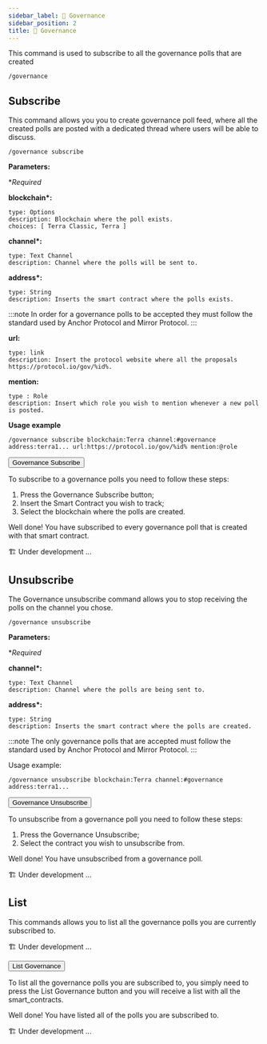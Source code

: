 ```yaml
---
sidebar_label: 🏦 Governance
sidebar_position: 2
title: 🏦 Governance
---
```


<!-- Imports -->


<!-- Documentation -->

This command is used to subscribe to all the governance polls that are created

```
/governance
```

## Subscribe

This command allows you you to create governance poll feed, where all the created polls are posted with a dedicated thread where users will be able to discuss.

<Tabs groupId="platforms">
<TabItem value="discord" label="Discord" default>

```
/governance subscribe
```

<p>
  <strong>Parameters:</strong>
</p>

\*_Required_

**blockchain\*:**

    type: Options
    description: Blockchain where the poll exists.
    choices: [ Terra Classic, Terra ]

**channel\*:**

    type: Text Channel
    description: Channel where the polls will be sent to.

**address\*:**

    type: String
    description: Inserts the smart contract where the polls exists.

:::note
In order for a governance polls to be accepted they must follow the standard used by Anchor Protocol and Mirror Protocol.
:::

**url:**

    type: link
    description: Insert the protocol website where all the proposals https://protocol.io/gov/%id%.

**mention:**

    type : Role
    description: Insert which role you wish to mention whenever a new poll is posted.

**Usage example**

```
/governance subscribe blockchain:Terra channel:#governance address:terra1... url:https://protocol.io/gov/%id% mention:@role
```

</TabItem>

<TabItem value="telegram" label="Telegram">
<p><button class={styles.telegram}>Governance Subscribe</button></p>

To subscribe to a governance polls you need to follow these steps:

1. Press the Governance Subscribe button;
2. Insert the Smart Contract you wish to track;
3. Select the blockchain where the polls are created.

Well done! You have subscribed to every governance poll that is created with that smart contract.

</TabItem>

<TabItem value="Twitter" label="Twitter">
  🏗️ Under development ...
</TabItem>
</Tabs>

## Unsubscribe

The Governance unsubscribe command allows you to stop receiving the polls on the channel you chose.

<Tabs groupId="platforms">
<TabItem value="discord" label="Discord" default>

```
/governance unsubscribe
```

<p>
  <strong>Parameters:</strong>
</p>

\*_Required_

**channel\*:**

    type: Text Channel
    description: Channel where the polls are being sent to.

**address\*:**

    type: String
    description: Inserts the smart contract where the polls are created.

:::note
The only governance polls that are accepted must follow the standard used by Anchor Protocol and Mirror Protocol.
:::

Usage example:

```
/governance unsubscribe blockchain:Terra channel:#governance address:terra1...
```

</TabItem>

<TabItem value="telegram" label="Telegram">
<p><button class={styles.telegram}>Governance Unsubscribe</button></p>

To unsubscribe from a governance poll you need to follow these steps:

1. Press the Governance Unsubscribe;
2. Select the contract you wish to unsubscribe from.

Well done! You have unsubscribed from a governance poll.

</TabItem>

<TabItem value="twitter" label="Twitter">
  🏗️ Under development ...
</TabItem>
</Tabs>

## List

This commands allows you to list all the governance polls you are currently subscribed to.

<Tabs groupId="platforms">
<TabItem value="discord" label="Discord" default>
🏗️ Under development ...
</TabItem>
<TabItem value="telegram" label="Telegram" default>
<p><button class={styles.telegram}>List Governance</button></p>

To list all the governance polls you are subscribed to, you simply need to press the List Governance button and you will receive a list with all the smart_contracts.

Well done! You have listed all of the polls you are subscribed to.

</TabItem>
<TabItem value="twitter" label="Twitter">
  🏗️ Under development ...
</TabItem>
</Tabs>
